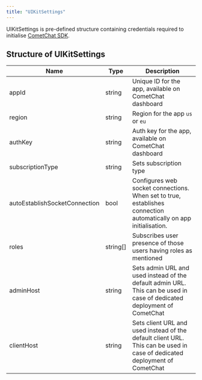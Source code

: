 ```yaml
---
title: "UIKitSettings"
---
```


UIKitSettings is pre-defined structure containing credentials required to initialise [CometChat SDK](/sdk/javascript/overview).

## Structure of UIKitSettings

| Name                          | Type      | Description                                                                                                               |
| ----------------------------- | --------- | ------------------------------------------------------------------------------------------------------------------------- |
| appId                         | string    | Unique ID for the app, available on CometChat dashboard                                                                   |
| region                        | string    | Region for the app `us` or `eu`                                                                                           |
| authKey                       | string    | Auth key for the app, available on CometChat dashboard                                                                    |
| subscriptionType              | string    | Sets subscription type                                                                                                    |
| autoEstablishSocketConnection | bool      | Configures web socket connections. When set to true, establishes connection automatically on app initialisation.          |
| roles                         | string\[] | Subscribes user presence of those users having roles as mentioned                                                         |
| adminHost                     | string    | Sets admin URL and used instead of the default admin URL. This can be used in case of dedicated deployment of CometChat   |
| clientHost                    | string    | Sets client URL and used instead of the default client URL. This can be used in case of dedicated deployment of CometChat |
